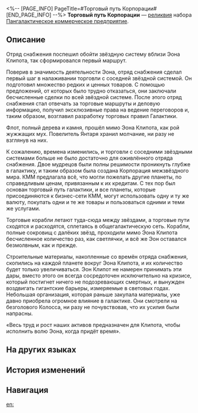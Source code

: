 <%-- [PAGE_INFO]
PageTitle=#Торговый путь Корпорации#
[END_PAGE_INFO] --%>
{{Реликвия Инфобокс
|id          = 63036
|Изображение = Предмет Торговый путь Корпорации.png
|Набор       = Пангалактическое коммерческое предприятие
|Предмет     = Соединительная вязь
|Упоминания  = 
}}
{{Описание|Благодаря кредитной системе была налажена межзвёздная торговля. Корпорация межзвёздного мира связала звёзды экономической деятельностью и расширила границы торговли.}}
'''Торговый путь Корпорации''' — [[реликвия]] набора [[Пангалактическое коммерческое предприятие]].

==Описание==
Отряд снабжения поспешил обойти звёздную систему вблизи Эона Клипота, так сформировался первый маршрут.

Поверив в значимость деятельности Эона, отряд снабжения сделал первый шаг в налаживании торговли с соседней звёздной системой. Он подготовил множество редких и ценных товаров. С помощью предложений, от которых было трудно отказаться, они заключали бесчисленные сделки по всей звёздной системе. После этого отряд снабжения стал отвечать за торговые маршруты и деловую информацию, получил эксклюзивные права на ведение переговоров и, таким образом, возглавил разработку торговых правил Галактики.

Флот, полный дерева и камня, прошёл мимо Эона Клипота, как рой жужжащих мух. Повелитель Янтаря хранил молчание, ни разу не взглянув на них.

К сожалению, времена изменились, и торговли с соседними звёздными системами больше не было достаточно для оживлённого отряда снабжения. Двое мудрецов были полны решимости проникнуть глубже в галактику, и таким образом была создана Корпорация межзвёздного мира. КММ предлагала всё, что могли пожелать другие планеты, по справедливым ценам, привязанным к их кредитам. С тех пор был основан торговый путь галактики, и все планеты, которые присоединяются к бизнес-сети КММ, могут использовать одну и ту же валюту, покупать одни и те же товары и пользоваться одними и теми же услугами.

Торговые корабли летают туда-сюда между звёздами, а торговые пути сходятся и расходятся, сплетаясь в общегалактическую сеть. Корабли, полные сокровищ с далёких звёзд, проходили мимо Эона Клипота бесчисленное количество раз, как светлячки, и всё же Эон оставался безмолвным, как и прежде.

Строительные материалы, накопленные со времён отряда снабжения, скопились на каждой планете вокруг Эона Клипота, и их количество будет только увеличиваться. Эон Клипот не намерен принимать эти дары, вместо этого он всегда сосредоточен исключительно на кризисе, который постигнет ничего не подозревающих смертных, и вынужден воздвигать гигантские барьеры, измеряемые в световых годах. Небольшая организация, которая раньше закупала материалы, уже давно приобрела огромное влияние в галактике. Они смотрели на безголового Колосса, ни разу не почувствовав, что их усилия были напрасны.

«Весь труд и рост наших активов предназначен для Клипота, чтобы исполнить волю Эона, когда придёт время».

==На других языках==
{{На других языках
|en   = The IPC's Trade Route
|zhs  = 公司的贸易航道
|zht  = 公司的貿易航道
|ja   = カンパニーの{{Rubi|貿易航路|ぼうえきこうろ}}
|ko   = 컴퍼니의 무역 항로
|es   = Ruta comercial de la Corporación
|fr   = Route commerciale de la CPI
|ru   = Торговый путь Корпорации
|th   = The IPC's Trade Route
|vi   = Tuyến Đường Thương Mại Của Công Ty
|de   = Handelsroute der IFK
|id   = The IPC's Trade Route
|pt   = A Rota Comercial da CPI
}}

==История изменений==
{{История изменений|3.5}}

==Навигация==
{{Набор Реликвий Навбокс|Пангалактическое коммерческое предприятие}}

[[en:]]